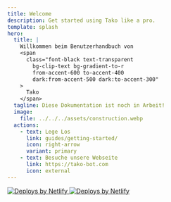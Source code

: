 ```yaml
---
title: Welcome
description: Get started using Tako like a pro.
template: splash
hero:
  title: |
    Willkommen beim Benutzerhandbuch von
    <span
      class="font-black text-transparent
        bg-clip-text bg-gradient-to-r
        from-accent-600 to-accent-400
        dark:from-accent-500 dark:to-accent-300"
    >
      Tako
    </span>
  tagline: Diese Dokumentation ist noch in Arbeit!
  image:
    file: ../../../assets/construction.webp
  actions:
    - text: Lege Los
      link: guides/getting-started/
      icon: right-arrow
      variant: primary
    - text: Besuche unsere Webseite
      link: https://tako-bot.com
      icon: external
---
```


<a href="https://www.netlify.com">
	<img
		src="https://www.netlify.com/v3/img/components/netlify-light.svg"
		class="!block dark:!hidden"
		alt="Deploys by Netlify"
	/>
</a>
<a href="https://www.netlify.com">
	<img
		src="https://www.netlify.com/v3/img/components/netlify-dark.svg"
		class="!hidden dark:!block"
		alt="Deploys by Netlify"
	/>
</a>
